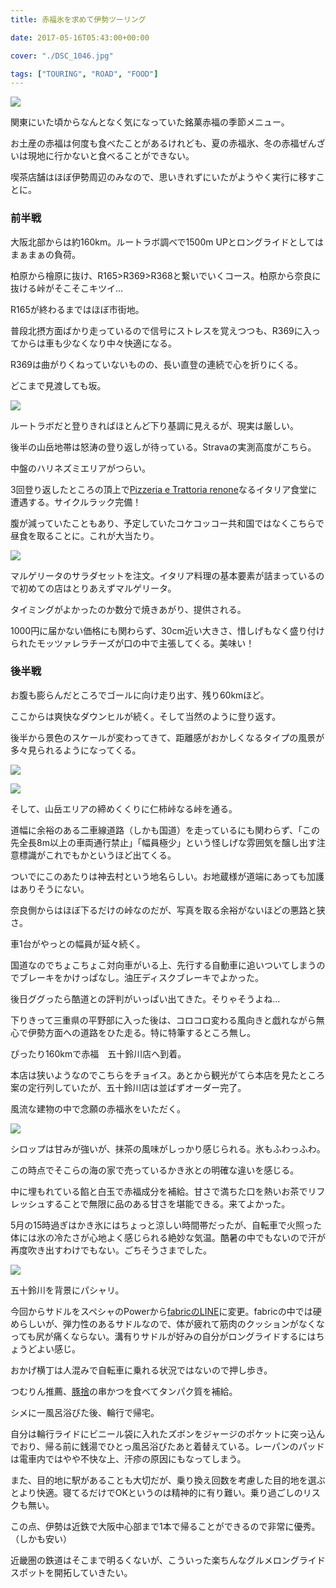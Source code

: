 ---
title: 赤福氷を求めて伊勢ツーリング

date: 2017-05-16T05:43:00+00:00

cover: "./DSC_1046.jpg"

tags: ["TOURING", "ROAD", "FOOD"]
---

![ ](./DSC_1046.jpg)

関東にいた頃からなんとなく気になっていた銘菓赤福の季節メニュー。

お土産の赤福は何度も食べたことがあるけれども、夏の赤福氷、冬の赤福ぜんざいは現地に行かないと食べることができない。

喫茶店舗はほぼ伊勢周辺のみなので、思いきれずにいたがようやく実行に移すことに。

### 前半戦

大阪北部からは約160km。ルートラボ調べで1500m UPとロングライドとしてはまぁまぁの負荷。

柏原から檜原に抜け、R165>R369>R368と繋いでいくコース。柏原から奈良に抜ける峠がそこそこキツイ…

R165が終わるまではほぼ市街地。

普段北摂方面ばかり走っているので信号にストレスを覚えつつも、R369に入ってからは車も少なくなり中々快適になる。

R369は曲がりくねっていないものの、長い直登の連続で心を折りにくる。

どこまで見渡しても坂。

![ ](./DSC_1041.jpg)

ルートラボだと登りきればほとんど下り基調に見えるが、現実は厳しい。

後半の山岳地帯は怒涛の登り返しが待っている。Stravaの実測高度がこちら。

中盤のハリネズミエリアがつらい。

3回登り返したところの頂上で<a href="http://renone.jp/" target="_blank">Pizzeria e Trattoria renone</a>なるイタリア食堂に遭遇する。サイクルラック完備！

腹が減っていたこともあり、予定していたコケコッコー共和国ではなくこちらで昼食を取ることに。これが大当たり。

![ ](./DSC_1045.jpg)

マルゲリータのサラダセットを注文。イタリア料理の基本要素が詰まっているので初めての店はとりあえずマルゲリータ。

タイミングがよかったのか数分で焼きあがり、提供される。

1000円に届かない価格にも関わらず、30cm近い大きさ、惜しげもなく盛り付けられたモッツァレラチーズが口の中で主張してくる。美味い！

### 後半戦

お腹も膨らんだところでゴールに向け走り出す、残り60kmほど。

ここからは爽快なダウンヒルが続く。そして当然のように登り返す。

後半から景色のスケールが変わってきて、距離感がおかしくなるタイプの風景が多々見られるようになってくる。

![ ](./DSC_1042.jpg)

![ ](./DSC_1043.jpg)

そして、山岳エリアの締めくくりに仁柿峠なる峠を通る。

道幅に余裕のある二車線道路（しかも国道）を走っているにも関わらず、「この先全長8m以上の車両通行禁止」「幅員極少」という怪しげな雰囲気を醸し出す注意標識がこれでもかというほど出てくる。

ついでにこのあたりは神去村という地名らしい。お地蔵様が道端にあっても加護はありそうにない。

奈良側からはほぼ下るだけの峠なのだが、写真を取る余裕がないほどの悪路と狭さ。

車1台がやっとの幅員が延々続く。

国道なのでちょこちょこ対向車がいる上、先行する自動車に追いついてしまうのでブレーキをかけっぱなし。油圧ディスクブレーキでよかった。

後日ググったら酷道との評判がいっぱい出てきた。そりゃそうよね…

下りきって三重県の平野部に入った後は、コロコロ変わる風向きと戯れながら無心で伊勢方面への道路をひた走る。特に特筆するところ無し。

ぴったり160kmで赤福　五十鈴川店へ到着。

本店は狭いようなのでこちらをチョイス。あとから観光がてら本店を見たところ案の定行列していたが、五十鈴川店は並ばずオーダー完了。

風流な建物の中で念願の赤福氷をいただく。

![ ](./DSC_1046.jpg)

シロップは甘みが強いが、抹茶の風味がしっかり感じられる。氷もふわっふわ。

この時点でそこらの海の家で売っているかき氷との明確な違いを感じる。

中に埋もれている餡と白玉で赤福成分を補給。甘さで満ちた口を熱いお茶でリフレッシュすることで無限に品のある甘さを堪能できる。来てよかった。

5月の15時過ぎはかき氷にはちょっと涼しい時間帯だったが、自転車で火照った体には氷の冷たさが心地よく感じられる絶妙な気温。酷暑の中でもないので汗が再度吹き出すわけでもない。ごちそうさまでした。

![ ](./DSC_1047.jpg)

五十鈴川を背景にパシャリ。

今回からサドルをスペシャのPowerから<a href="http://amzn.to/2rmMmda" target="_blank">fabricのLINE</a>に変更。fabricの中では硬めらしいが、弾力性のあるサドルなので、体が疲れて筋肉のクッションがなくなっても尻が痛くならない。溝有りサドルが好みの自分がロングライドするにはちょうどよい感じ。

おかげ横丁は人混みで自転車に乗れる状況ではないので押し歩き。

つむりん推薦、<a href="http://www.okageyokocho.co.jp/tenpo.php?no=3" target="_blank">豚捨</a>の串かつを食べてタンパク質を補給。

シメに一風呂浴びた後、輪行で帰宅。

自分は輪行ライドにビニール袋に入れたズボンをジャージのポケットに突っ込んでおり、帰る前に銭湯でひとっ風呂浴びたあと着替えている。レーパンのパッドは電車内ではやや不快な上、汗疹の原因にもなってしまう。

また、目的地に駅があることも大切だが、乗り換え回数を考慮した目的地を選ぶとより快適。寝てるだけでOKというのは精神的に有り難い。乗り過ごしのリスクも無い。

この点、伊勢は近鉄で大阪中心部まで1本で帰ることができるので非常に優秀。（しかも安い）

近畿圏の鉄道はそこまで明るくないが、こういった楽ちんなグルメロングライドスポットを開拓していきたい。

<Amzn asin="B01564NZ42" />
